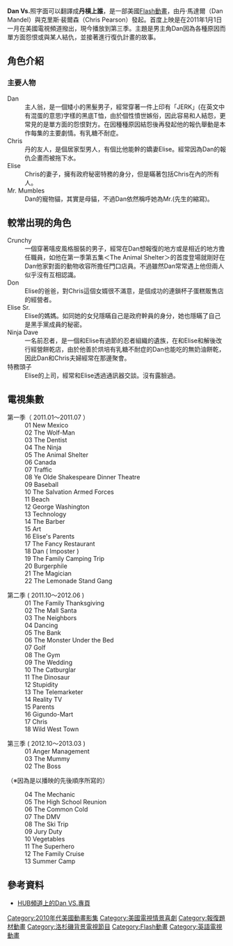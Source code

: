 {{多個問題|
{{Veil|time=2015-09-12T11:42:48+00:00}}
{{expand|time=2013-04-28T10:35:48+00:00}}
}}
{{Infobox television
| show_name = Dan Vs. ( 阿丹槓上誰 )
| image = [[File:Dan_Vs_logo.svg|200px]]
| caption = 
| genre = [[黑色幽默|黑色幽默]]
| format = [[電視動畫|電視動畫]]
| runtime = 22分鐘
| creator =  丹·馬達爾（Dan Mandel）<br>克里斯·裴爾森（Chris Pearson）
| producer = Lizbeth Velasco
| executive_producer = 丹·馬達爾（Dan Mandel）<br>克里斯·裴爾森（Chris Pearson）<br>[[Dan_Angel|Dan Angel]]<br>Jay Fukuto <br><small>(第一季)</small><br>Dana Booton <br><small>(第二季至今)</small>
| voices = [[Curtis_Armstrong|Curtis Armstrong]]<br>[[Dave_Foley|Dave Foley]]<br>[[Paget_Brewster|Paget Brewster]]
| composer = Patrick Griffin
| country = [[美國|美國]]
| network = [[The_Hub_(TV_channel)|The Hub]]
| company = [[Film_Roman|Film Roman]]<br>[[The_Hatchery_(company)|The Hatchery]]
| distributor = [[Starz_Media|Starz Media]]
| first_aired = {{Start date|2011|1|1}}
| last_aired = 尚未完結
| num_episodes = 53
| num_seasons = 3
| preceded_by =
| followed_by =
| list_episodes = 
| website = https://web.archive.org/web/20130515223248/http://www.hubworld.com/dan-vs/shows/dan-vs
}}
'''Dan Vs.'''照字面可以翻譯成'''丹槓上誰'''，是一部美國[[Flash動畫|Flash動畫]]，由丹·馬達爾（Dan Mandel）與克里斯·裴爾森（Chris Pearson）發起。首度上映是在2011年1月1日一月在美國電視頻道{{lang|en|The Hub}}撥出，現今播放到第三季。主題是男主角Dan因為各種原因而單方面怨恨或與某人結仇，並接著進行復仇計畫的故事。

==角色介紹==

===主要人物===
;Dan
:主人翁，是一個矮小的黑髮男子，經常穿著一件上印有「JERK」(在英文中有混蛋的意思)字樣的黑底T恤，由於個性憤世嫉俗，因此容易和人結怨，更常見的是單方面的怨恨對方。在因種種原因結怨後再發起他的報仇舉動是本作每集的主要劇情。有乳糖不耐症。
;Chris
:丹的友人，是個居家型男人，有個比他能幹的嬌妻Elise。經常因為Dan的報仇企畫而被拖下水。
;Elise
:Chris的妻子，擁有政府秘密特務的身分，但是瞞著包括Chris在內的所有人。
;Mr. Mumbles
:Dan的寵物貓，其實是母貓，不過Dan依然稱呼她為Mr.(先生的縮寫)。

==較常出現的角色==
;Crunchy
:一個穿著嘻皮風格服裝的男子，經常在Dan想報復的地方或是相近的地方擔任職員，如他在第一季第五集＜The Animal Shelter＞的首度登場就剛好在Dan他家對面的動物收容所擔任門口店員。不過雖然Dan常常遇上他但兩人似乎沒有互相認識。
;Don
:Elise的爸爸，對Chris這個女婿很不滿意，是個成功的連鎖杯子蛋糕販售店的經營者。
;Elise Sr.
:Elise的媽媽。如同她的女兒隱瞞自己是政府幹員的身分，她也隱瞞了自己是黑手黨成員的秘密。
;Ninja Dave
:一名前忍者，是一個和Elise有過節的忍者組織的遺族，在和Elise和解後改行經營餅乾店，由於他善於烘培有乳糖不耐症的Dan也能吃的無奶油餅乾，因此Dan和Chris夫婦經常在那邊聚會。
;特務頭子
:Elise的上司，經常和Elise透過通訊器交談。沒有露臉過。

==電視集數==
{{hideh|第一季}}
;第一季（ 2011.01～2011.07 ）
:01 New Mexico
:02 The Wolf-Man
:03 The Dentist
:04 The Ninja
:05 The Animal Shelter
:06 Canada
:07 Traffic
:08 Ye Olde Shakespeare Dinner Theatre
:09 Baseball
:10 The Salvation Armed Forces
:11 Beach
:12 George Washington
:13 Technology
:14 The Barber
:15 Art
:16 Elise's Parents
:17 The Fancy Restaurant
:18 Dan ( Imposter )
:19 The Family Camping Trip
:20 Burgerphile
:21 The Magician
:22 The Lemonade Stand Gang
{{hidef}}{{hideh|第二季}}
;第二季 ( 2011.10～2012.06 )
:01 The Family Thanksgiving
:02 The Mall Santa
:03 The Neighbors
:04 Dancing
:05 The Bank
:06 The Monster Under the Bed
:07 Golf
:08 The Gym
:09 The Wedding
:10 The Catburglar
:11 The Dinosaur
:12 Stupidity
:13 The Telemarketer
:14 Reality TV
:15 Parents
:16 Gigundo-Mart
:17 Chris
:18 Wild West Town
{{hidef}}{{hideh|第三季}}
;第三季 ( 2012.10～2013.03 )
:01 Anger Management
:03 The Mummy 
:02 The Boss
（※因為是以播映的先後順序所寫的）
:04 The Mechanic 
:05 The High School Reunion
:06 The Common Cold
:07 The DMV 
:08 The Ski Trip 
:09 Jury Duty 
:10 Vegetables 
:11 The Superhero
:12 The Family Cruise 
:13 Summer Camp
{{hidef}}

==參考資料==
*[https://web.archive.org/web/20130515223248/http://www.hubworld.com/dan-vs/shows/dan-vs HUB頻道上的Dan VS.專頁]

[[Category:2010年代美國動畫影集|Category:2010年代美國動畫影集]]
[[Category:美國電視情景喜劇|Category:美國電視情景喜劇]]
[[Category:報復題材動畫|Category:報復題材動畫]]
[[Category:洛杉磯背景電視節目|Category:洛杉磯背景電視節目]]
[[Category:Flash動畫|Category:Flash動畫]]
[[Category:英語電視動畫|Category:英語電視動畫]]